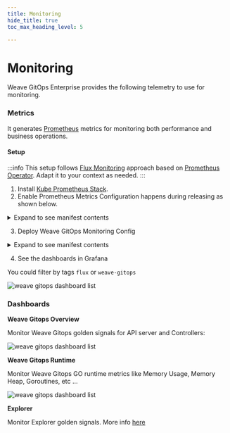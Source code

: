 ```yaml
---
title: Monitoring
hide_title: true
toc_max_heading_level: 5

---
```



# Monitoring <TierLabel tiers="Enterprise" />

Weave GitOps Enterprise provides the following telemetry to use for monitoring.

### Metrics

It generates [Prometheus](https://prometheus.io/) metrics for monitoring both performance and business operations.

#### Setup

:::info
This setup follows [Flux Monitoring](https://fluxcd.io/flux/monitoring/metrics/) approach based on [Prometheus Operator](https://prometheus-operator.dev/). Adapt it to your context as needed.
:::


1. Install [Kube Prometheus Stack](https://github.com/prometheus-community/helm-charts/tree/main/charts/kube-prometheus-stack).
2. Enable Prometheus Metrics Configuration happens during releasing as shown below.

<details><summary>Expand to see manifest contents</summary>

```yaml
---
apiVersion: helm.toolkit.fluxcd.io/v2beta1
kind: HelmRelease
metadata:
  name: weave-gitops-enterprise
  namespace: flux-system
spec:
  values:
    #### Metrics - Prometheus metrics configuration
    metrics:
      # Enables metrics generation and prometheus endpoint
      enabled: true
```

</details>

3. Deploy Weave GitOps Monitoring Config

<details><summary>Expand to see manifest contents</summary>

```yaml
apiVersion: source.toolkit.fluxcd.io/v1
kind: GitRepository
metadata:
  name: weave-gitops-quickstart
  namespace: flux-system
spec:
  interval: 10m0s
  ref:
    branch: main
  url: https://github.com/weaveworks/weave-gitops-quickstart
---
apiVersion: kustomize.toolkit.fluxcd.io/v1
kind: Kustomization
metadata:
  name: monitoring-config
  namespace: flux-system
spec:
  interval: 10m0s
  sourceRef:
    kind: GitRepository
    name: weave-gitops-quickstart
  path: ./monitoring
  prune: true
```

</details>

4. See the dashboards in Grafana

You could filter by tags `flux` or `weave-gitops`

![weave gitops dashboard list](imgs/monitoring-dashboard-list.png)

### Dashboards

**Weave Gitops Overview**

Monitor Weave Gitops golden signals for API server and Controllers:

![weave gitops dashboard list](imgs/monitoring-dashboard-overview.png)

**Weave Gitops Runtime**

Monitor Weave Gitops GO runtime metrics like Memory Usage, Memory Heap, Goroutines, etc ...

![weave gitops dashboard list](imgs/monitoring-dashboard-runtime.png)

**Explorer**

Monitor Explorer golden signals. More info [here](../../explorer/operations#monitoring)
